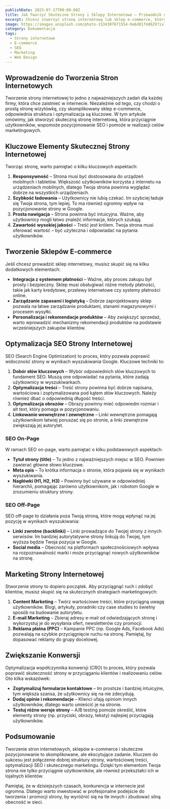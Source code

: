 ```yaml
---
publishDate: 2023-07-17T00:00:00Z
title: Jak Tworzyć Skuteczne Strony i Sklepy Internetowe – Przewodnik dla Firm
excerpt: Chcesz stworzyć stronę internetową lub sklep e-commerce, który wyróżni się w internecie? Dowiedz się, jak skutecznie budować strony, optymalizować je pod kątem SEO i zwiększać ich efektywność marketingową, by przyciągały więcej klientów.
image: https://images.unsplash.com/photo-1534307671554-9a6d81f4d629?ixlib=rb-4.0.3&ixid=M3wxMjA3fDB8MHxwaG90by1wYWdlfHx8fGVufDB8fHx8fA%3D%3D&auto=format&fit=crop&w=1651&q=80
category: Dokumentacja
tags:
  - Strony internetowe
  - E-commerce
  - SEO
  - Marketing
  - Web Design
---
```



## Wprowadzenie do Tworzenia Stron Internetowych

Tworzenie strony internetowej to jedno z najważniejszych zadań dla każdej firmy, która chce zaistnieć w internecie. Niezależnie od tego, czy chodzi o prostą stronę wizytówkę, czy skomplikowany sklep e-commerce, odpowiednia struktura i optymalizacja są kluczowe. W tym artykule omówimy, jak stworzyć skuteczną stronę internetową, która przyciągnie użytkowników, wspomoże pozycjonowanie SEO i pomoże w realizacji celów marketingowych.

## Kluczowe Elementy Skutecznej Strony Internetowej

Tworząc stronę, warto pamiętać o kilku kluczowych aspektach:

1. **Responsywność** – Strona musi być dostosowana do urządzeń mobilnych i tabletów. Większość użytkowników korzysta z internetu na urządzeniach mobilnych, dlatego Twoja strona powinna wyglądać dobrze na wszystkich urządzeniach.
2. **Szybkość ładowania** – Użytkownicy nie lubią czekać. Im szybciej ładuje się Twoja strona, tym lepiej. To ma również ogromny wpływ na pozycjonowanie strony w Google.
3. **Prosta nawigacja** – Strona powinna być intuicyjna. Ważne, aby użytkownicy mogli łatwo znaleźć informacje, których szukają.
4. **Zawartość wysokiej jakości** – Treść jest królem. Twoja strona musi oferować wartość – być użyteczna i odpowiadać na pytania użytkowników.

## Tworzenie Sklepów E-commerce

Jeśli chcesz prowadzić sklep internetowy, musisz skupić się na kilku dodatkowych elementach:

- **Integracja z systemem płatności** – Ważne, aby proces zakupu był prosty i bezpieczny. Sklep musi obsługiwać różne metody płatności, takie jak karty kredytowe, przelewy internetowe czy systemy płatności online.
- **Zarządzanie zapasami i logistyką** – Dobrze zaprojektowany sklep pozwala na łatwe zarządzanie produktami, stanami magazynowymi i procesem wysyłki.
- **Personalizacja i rekomendacje produktów** – Aby zwiększyć sprzedaż, warto wprowadzić mechanizmy rekomendacji produktów na podstawie wcześniejszych zakupów klientów.

## Optymalizacja SEO Strony Internetowej

SEO (Search Engine Optimization) to proces, który pozwala poprawić widoczność strony w wynikach wyszukiwania Google. Kluczowe techniki to:

1. **Dobór słów kluczowych** – Wybór odpowiednich słów kluczowych to fundament SEO. Muszą one odpowiadać na pytania, które zadają użytkownicy w wyszukiwarkach.
2. **Optymalizacja treści** – Treść strony powinna być dobrze napisana, wartościowa i zoptymalizowana pod kątem słów kluczowych. Należy również dbać o odpowiednią długość treści.
3. **Optymalizacja obrazów** – Obrazy powinny mieć odpowiedni rozmiar i alt text, który pomaga w pozycjonowaniu.
4. **Linkowanie wewnętrzne i zewnętrzne** – Linki wewnętrzne pomagają użytkownikom łatwiej poruszać się po stronie, a linki zewnętrzne zwiększają jej autorytet.

### SEO On-Page

W ramach SEO on-page, warto pamiętać o kilku podstawowych aspektach:

- **Tytuł strony (title)** – To jedno z najważniejszych miejsc w SEO. Powinien zawierać główne słowo kluczowe.
- **Meta opis** – To krótka informacja o stronie, która pojawia się w wynikach wyszukiwania.
- **Nagłówki (H1, H2, H3)** – Powinny być używane w odpowiedniej hierarchii, pomagając zarówno użytkownikom, jak i robotom Google w zrozumieniu struktury strony.

### SEO Off-Page

SEO off-page to działania poza Twoją stroną, które mogą wpłynąć na jej pozycję w wynikach wyszukiwania:

- **Linki zwrotne (backlinki)** – Linki prowadzące do Twojej strony z innych serwisów. Im bardziej autorytatywne strony linkują do Twojej, tym wyższa będzie Twoja pozycja w Google.
- **Social media** – Obecność na platformach społecznościowych wpływa na rozpoznawalność marki i może przyciągnąć nowych użytkowników na stronę.

## Marketing Strony Internetowej

Stworzenie strony to dopiero początek. Aby przyciągnąć ruch i zdobyć klientów, musisz skupić się na skutecznych strategiach marketingowych:

1. **Content Marketing** – Twórz wartościowe treści, które przyciągną uwagę użytkowników. Blogi, artykuły, poradniki czy case studies to świetny sposób na budowanie autorytetu.
2. **E-mail Marketing** – Zbieraj adresy e-mail od odwiedzających stronę i wykorzystuj je do wysyłania ofert, newsletterów czy promocji.
3. **Reklama płatna (PPC)** – Kampanie PPC (np. Google Ads, Facebook Ads) pozwalają na szybkie przyciągnięcie ruchu na stronę. Pamiętaj, by dopasować reklamy do grupy docelowej.

## Zwiększanie Konwersji

Optymalizacja współczynnika konwersji (CRO) to proces, który pozwala poprawić skuteczność strony w przyciąganiu klientów i realizowaniu celów. Oto kilka wskazówek:

- **Zoptymalizuj formularze kontaktowe** – Im prostsze i bardziej intuicyjne, tym większa szansa, że użytkownicy się na nie zdecydują.
- **Dodaj opinie i rekomendacje** – Klienci ufają opiniom innych użytkowników, dlatego warto umieścić je na stronie.
- **Testuj różne wersje strony** – A/B testing pomoże określić, które elementy strony (np. przyciski, obrazy, teksty) najlepiej przyciągają użytkowników.

## Podsumowanie

Tworzenie stron internetowych, sklepów e-commerce i skuteczne pozycjonowanie to skomplikowane, ale ekscytujące zadanie. Kluczem do sukcesu jest połączenie dobrej struktury strony, wartościowej treści, optymalizacji SEO i skutecznego marketingu. Dzięki tym elementom Twoja strona nie tylko przyciągnie użytkowników, ale również przekształci ich w lojalnych klientów.

Pamiętaj, że w dzisiejszych czasach, konkurencja w internecie jest ogromna. Dlatego warto inwestować w profesjonalne podejście do tworzenia i promocji strony, by wyróżnić się na tle innych i zbudować silną obecność w sieci.
